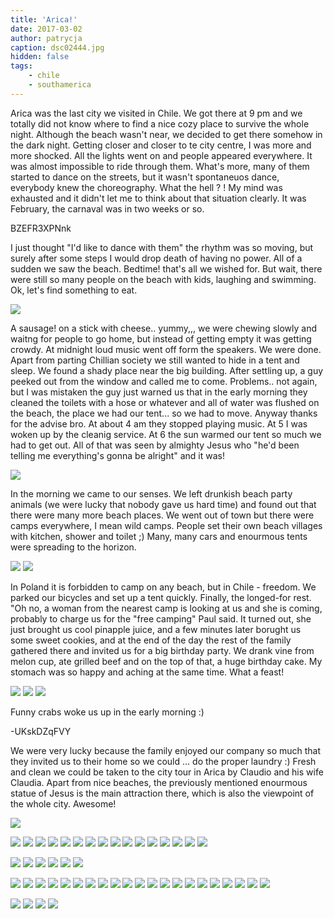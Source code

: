 ```yaml
---
title: 'Arica!'
date: 2017-03-02
author: patrycja
caption: dsc02444.jpg
hidden: false
tags: 
    - chile
    - southamerica
---
```


Arica was the last city we visited in Chile. We got there at 9 pm and we totally did not know where to find a nice cozy place to survive the whole night. Although the beach wasn't near, we decided to get there somehow in the dark night. Getting closer and closer to te city centre, I was more and more shocked. All the lights went on and people appeared everywhere. It was almost impossible to ride through them. What's more, many of them started to dance on the streets, but it wasn't spontaneuos dance, everybody knew the choreography. What the hell ? ! My mind was exhausted and it didn't let me to think about that situation clearly. It was February, the carnaval was in two weeks or so. 

<youtube>BZEFR3XPNnk</youtube>

I just thought "I'd like to dance with them" the rhythm was so moving, but surely after some steps I would drop death of having no power. 
All of a sudden we saw the beach. Bedtime! that's all we wished for. But wait, there were still so many people on the beach with kids, laughing and swimming.
Ok, let's find something to eat. 

![](./dsc02437.jpg)
 
A sausage! on a stick with cheese.. yummy,,, we were chewing slowly and waitng for people to go home, but instead of getting empty it was getting crowdy. At midnight loud music went off form the speakers. We were done. Apart from parting Chillian society we still wanted to hide in a tent and sleep. We found a shady place near the big building. After settling up, a guy peeked out from the window and called me to come. Problems.. not again, but I was mistaken the guy just warned us that in the early morning they cleaned the toilets with a hose or whatever and all of water was flushed on the beach, the place we had our tent... so we had to move.  Anyway thanks for the advise bro. 
 At about 4 am they stopped playing music.
At 5 I was woken up by the cleanig service.
At 6 the sun warmed our tent so much we had to get out.
All of that was seen by almighty Jesus who "he'd been telling me everything's gonna be alright"
and it was!

![](./dsc02555.jpg)

In the morning we came to our senses. We left drunkish beach party animals (we were lucky that nobody gave us hard time) and found out that there were many more beach places. We went out of town but there were camps everywhere, I mean wild camps. People set their own beach villages with kitchen, shower and toilet ;) Many, many cars and enourmous tents were spreading to the horizon.

<grid columns="2">

![](./dsc02462.jpg)
![](./dsc02461.jpg)

</grid>

In Poland it is forbidden to camp on any beach, but in Chile - freedom. We parked our bicycles and set up a tent quickly. Finally, the longed-for rest. "Oh no, a woman from the nearest camp is looking at us and she is coming, probably to charge us for the "free camping" Paul said. It turned out, she just brought us cool pinapple juice, and a few minutes later borught us some sweet cookies, and at the end of the day the rest of the family gathered there and invited us for a big birthday party.
We drank vine from melon cup, ate grilled beef and on the top of that, a huge birthday cake. My stomach was so happy and aching at the same time.
What a feast!
 
<grid columns="3">

![](./dsc02440.jpg)
![](./dsc02437.jpg)
![](./dsc02439.jpg)

</grid>

Funny crabs woke us up in the early morning :)

<youtube>-UKskDZqFVY</youtube> 
 
We were very lucky because the family enjoyed our company so much that they invited us to their home so we could ... do the proper laundry :) Fresh and clean we could be taken to the city tour in Arica by Claudio and his wife Claudia. Apart from nice beaches, the previously mentioned enourmous statue of Jesus is the main attraction there, which is also the viewpoint of the whole city. Awesome! 

![](./dsc02543.jpg)

<grid columns="3">

![](./dsc02441.jpg)
![](./dsc02443.jpg)
![](./dsc02448.jpg)
![](./dsc02447.jpg)
![](./dsc02446.jpg)
![](./dsc02445.jpg)
![](./dsc02454.jpg)
![](./dsc02451.jpg)
![](./dsc02449.jpg)
![](./dsc02463.jpg)
![](./dsc02462.jpg)
![](./20170130_200737.jpg)
![](./dsc02473.jpg)
![](./dsc02480.jpg)
![](./dsc02555.jpg)
![](./dsc02559.jpg)

</grid>
<grid columns="2">

![](./dsc02461.jpg)
![](./dsc02460.jpg)
![](./dsc02457.jpg)
![](./dsc02464.jpg)
![](./dsc02474.jpg)
![](./dsc02490.jpg)

</grid>
<grid columns="3">

![](./dsc02468.jpg)
![](./dsc02466.jpg)
![](./dsc02485.jpg)
![](./dsc02483.jpg)
![](./dsc02482.jpg)
![](./dsc02475.jpg)
![](./dsc02491.jpg)
![](./dsc02489.jpg)
![](./dsc02487.jpg)
![](./dsc02486.jpg)
![](./dsc02496.jpg)
![](./dsc02492.jpg)
![](./dsc02498.jpg)
![](./dsc02505.jpg)
![](./dsc02508.jpg)
![](./dsc02506.jpg)
![](./dsc02512.jpg)
![](./dsc02515.jpg)
![](./dsc02535.jpg)
![](./dsc02528.jpg)
![](./dsc02529.jpg)

</grid>
<grid columns="2">

![](./dsc02520.jpg)
![](./dsc02547.jpg)
![](./dsc02550.jpg)
![](./dsc02556.jpg)

</grid>
